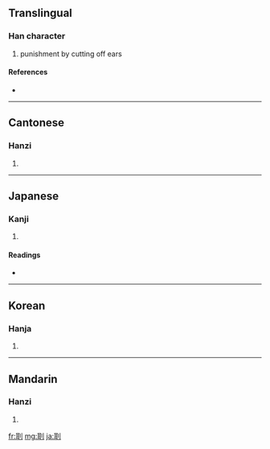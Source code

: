 ==Translingual==

===Han character===
{{Han char|rn=18|rad=刀|as=06|sn=8|four=1240<sub>0</sub>|canj=尸十中弓 (SJLN)}}

# punishment by cutting off ears

====References====
* {{Han ref|kx=0139.010|dkj=01960|dj=0315.090|hdz=10332.140|uh=5235|ud=21045|bh=CBD0|bd=52176}}

----

==Cantonese==

===Hanzi===
{{yue-hanzi|jyut=|y=yi5}}

# {{defn|Cantonese}}

----

==Japanese==

===Kanji===
{{ja-kanji|grade=|rs=刀06}}

# {{defn|Japanese}}

====Readings====
* {{ja-readings|on=[[じ]] (ji), [[に]] (ni), [[げい]] (gei)|kun=[[みみきり]] (mimikiri)}}

----

==Korean==

===Hanja===
{{ko-hanja|hangeul=이|rv=i|mr=i}}

# {{defn|Korean}}

----

==Mandarin==

===Hanzi===
{{cmn-hanzi|pin=[[èr]] ([[er4]])|wg=erh<sup>4</sup>}}

# {{defn|Mandarin}}

[[fr:刵]]
[[mg:刵]]
[[ja:刵]]